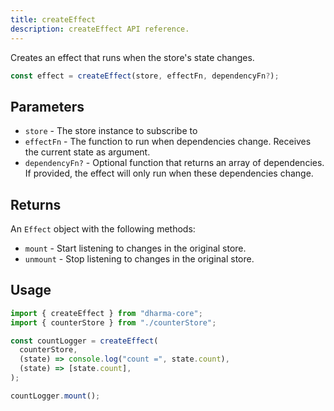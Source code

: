```yaml
---
title: createEffect
description: createEffect API reference.
---
```


Creates an effect that runs when the store's state changes.

```ts
const effect = createEffect(store, effectFn, dependencyFn?);
```

## Parameters

- `store` - The store instance to subscribe to
- `effectFn` - The function to run when dependencies change. Receives the current state as argument.
- `dependencyFn?` - Optional function that returns an array of dependencies. If provided, the effect will only run when these dependencies change.

## Returns

An `Effect` object with the following methods:

- `mount` - Start listening to changes in the original store.
- `unmount` - Stop listening to changes in the original store.

## Usage

```ts
import { createEffect } from "dharma-core";
import { counterStore } from "./counterStore";

const countLogger = createEffect(
  counterStore,
  (state) => console.log("count =", state.count),
  (state) => [state.count],
);

countLogger.mount();
```
